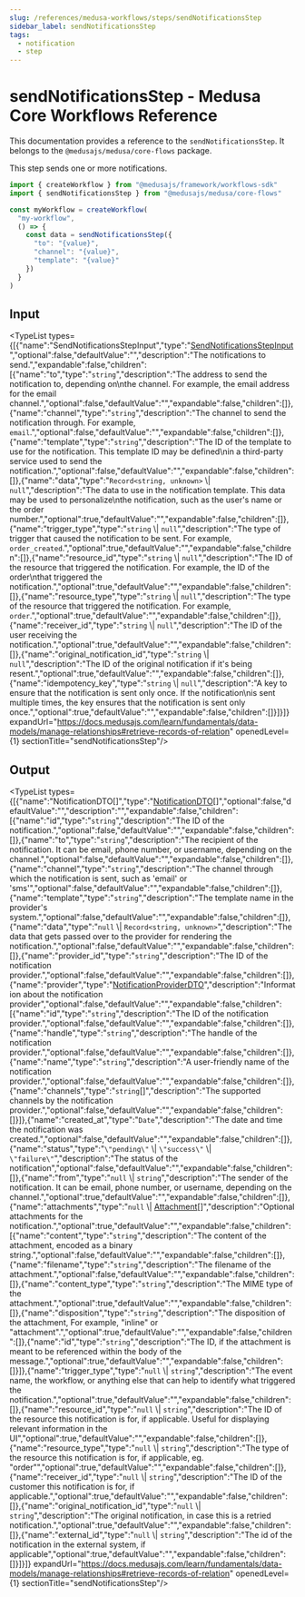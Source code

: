 ```yaml
---
slug: /references/medusa-workflows/steps/sendNotificationsStep
sidebar_label: sendNotificationsStep
tags:
  - notification
  - step
---
```



# sendNotificationsStep - Medusa Core Workflows Reference

This documentation provides a reference to the `sendNotificationsStep`. It belongs to the `@medusajs/medusa/core-flows` package.

This step sends one or more notifications.

```ts title="src/workflows/my-workflow.ts"
import { createWorkflow } from "@medusajs/framework/workflows-sdk"
import { sendNotificationsStep } from "@medusajs/medusa/core-flows"

const myWorkflow = createWorkflow(
  "my-workflow",
  () => {
    const data = sendNotificationsStep({
      "to": "{value}",
      "channel": "{value}",
      "template": "{value}"
    })
  }
)
```
  

## Input

<TypeList types={[{"name":"SendNotificationsStepInput","type":"[SendNotificationsStepInput](../../../../types/core_flows.SendNotificationsStepInput/page.mdx)","optional":false,"defaultValue":"","description":"The notifications to send.","expandable":false,"children":[{"name":"to","type":"`string`","description":"The address to send the notification to, depending on\nthe channel. For example, the email address for the email channel.","optional":false,"defaultValue":"","expandable":false,"children":[]},{"name":"channel","type":"`string`","description":"The channel to send the notification through. For example, `email`.","optional":false,"defaultValue":"","expandable":false,"children":[]},{"name":"template","type":"`string`","description":"The ID of the template to use for the notification. This template ID may be defined\nin a third-party service used to send the notification.","optional":false,"defaultValue":"","expandable":false,"children":[]},{"name":"data","type":"`Record<string, unknown>` \\| `null`","description":"The data to use in the notification template. This data may be used to personalize\nthe notification, such as the user's name or the order number.","optional":true,"defaultValue":"","expandable":false,"children":[]},{"name":"trigger_type","type":"`string` \\| `null`","description":"The type of trigger that caused the notification to be sent. For example, `order_created`.","optional":true,"defaultValue":"","expandable":false,"children":[]},{"name":"resource_id","type":"`string` \\| `null`","description":"The ID of the resource that triggered the notification. For example, the ID of the order\nthat triggered the notification.","optional":true,"defaultValue":"","expandable":false,"children":[]},{"name":"resource_type","type":"`string` \\| `null`","description":"The type of the resource that triggered the notification. For example, `order`.","optional":true,"defaultValue":"","expandable":false,"children":[]},{"name":"receiver_id","type":"`string` \\| `null`","description":"The ID of the user receiving the notification.","optional":true,"defaultValue":"","expandable":false,"children":[]},{"name":"original_notification_id","type":"`string` \\| `null`","description":"The ID of the original notification if it's being resent.","optional":true,"defaultValue":"","expandable":false,"children":[]},{"name":"idempotency_key","type":"`string` \\| `null`","description":"A key to ensure that the notification is sent only once. If the notification\nis sent multiple times, the key ensures that the notification is sent only once.","optional":true,"defaultValue":"","expandable":false,"children":[]}]}]} expandUrl="https://docs.medusajs.com/learn/fundamentals/data-models/manage-relationships#retrieve-records-of-relation" openedLevel={1} sectionTitle="sendNotificationsStep"/>

## Output

<TypeList types={[{"name":"NotificationDTO[]","type":"[NotificationDTO](../../../../../types/NotificationTypes/interfaces/types.NotificationTypes.NotificationDTO/page.mdx)[]","optional":false,"defaultValue":"","description":"","expandable":false,"children":[{"name":"id","type":"`string`","description":"The ID of the notification.","optional":false,"defaultValue":"","expandable":false,"children":[]},{"name":"to","type":"`string`","description":"The recipient of the notification. It can be email, phone number, or username, depending on the channel.","optional":false,"defaultValue":"","expandable":false,"children":[]},{"name":"channel","type":"`string`","description":"The channel through which the notification is sent, such as 'email' or 'sms'","optional":false,"defaultValue":"","expandable":false,"children":[]},{"name":"template","type":"`string`","description":"The template name in the provider's system.","optional":false,"defaultValue":"","expandable":false,"children":[]},{"name":"data","type":"`null` \\| `Record<string, unknown>`","description":"The data that gets passed over to the provider for rendering the notification.","optional":false,"defaultValue":"","expandable":false,"children":[]},{"name":"provider_id","type":"`string`","description":"The ID of the notification provider.","optional":false,"defaultValue":"","expandable":false,"children":[]},{"name":"provider","type":"[NotificationProviderDTO](../../../../../types/NotificationTypes/interfaces/types.NotificationTypes.NotificationProviderDTO/page.mdx)","description":"Information about the notification provider","optional":false,"defaultValue":"","expandable":false,"children":[{"name":"id","type":"`string`","description":"The ID of the notification provider.","optional":false,"defaultValue":"","expandable":false,"children":[]},{"name":"handle","type":"`string`","description":"The handle of the notification provider.","optional":false,"defaultValue":"","expandable":false,"children":[]},{"name":"name","type":"`string`","description":"A user-friendly name of the notification provider.","optional":false,"defaultValue":"","expandable":false,"children":[]},{"name":"channels","type":"`string`[]","description":"The supported channels by the notification provider.","optional":false,"defaultValue":"","expandable":false,"children":[]}]},{"name":"created_at","type":"`Date`","description":"The date and time the notification was created.","optional":false,"defaultValue":"","expandable":false,"children":[]},{"name":"status","type":"`\"pending\"` \\| `\"success\"` \\| `\"failure\"`","description":"The status of the notification","optional":false,"defaultValue":"","expandable":false,"children":[]},{"name":"from","type":"`null` \\| `string`","description":"The sender of the notification. It can be email, phone number, or username, depending on the channel.","optional":true,"defaultValue":"","expandable":false,"children":[]},{"name":"attachments","type":"`null` \\| [Attachment](../../../../../types/NotificationTypes/interfaces/types.NotificationTypes.Attachment/page.mdx)[]","description":"Optional attachments for the notification.","optional":true,"defaultValue":"","expandable":false,"children":[{"name":"content","type":"`string`","description":"The content of the attachment, encoded as a binary string.","optional":false,"defaultValue":"","expandable":false,"children":[]},{"name":"filename","type":"`string`","description":"The filename of the attachment.","optional":false,"defaultValue":"","expandable":false,"children":[]},{"name":"content_type","type":"`string`","description":"The MIME type of the attachment.","optional":true,"defaultValue":"","expandable":false,"children":[]},{"name":"disposition","type":"`string`","description":"The disposition of the attachment, For example, \"inline\" or \"attachment\".","optional":true,"defaultValue":"","expandable":false,"children":[]},{"name":"id","type":"`string`","description":"The ID, if the attachment is meant to be referenced within the body of the message.","optional":true,"defaultValue":"","expandable":false,"children":[]}]},{"name":"trigger_type","type":"`null` \\| `string`","description":"The event name, the workflow, or anything else that can help to identify what triggered the notification.","optional":true,"defaultValue":"","expandable":false,"children":[]},{"name":"resource_id","type":"`null` \\| `string`","description":"The ID of the resource this notification is for, if applicable. Useful for displaying relevant information in the UI","optional":true,"defaultValue":"","expandable":false,"children":[]},{"name":"resource_type","type":"`null` \\| `string`","description":"The type of the resource this notification is for, if applicable, eg. \"order\"","optional":true,"defaultValue":"","expandable":false,"children":[]},{"name":"receiver_id","type":"`null` \\| `string`","description":"The ID of the customer this notification is for, if applicable.","optional":true,"defaultValue":"","expandable":false,"children":[]},{"name":"original_notification_id","type":"`null` \\| `string`","description":"The original notification, in case this is a retried notification.","optional":true,"defaultValue":"","expandable":false,"children":[]},{"name":"external_id","type":"`null` \\| `string`","description":"The id of the notification in the external system, if applicable","optional":true,"defaultValue":"","expandable":false,"children":[]}]}]} expandUrl="https://docs.medusajs.com/learn/fundamentals/data-models/manage-relationships#retrieve-records-of-relation" openedLevel={1} sectionTitle="sendNotificationsStep"/>
